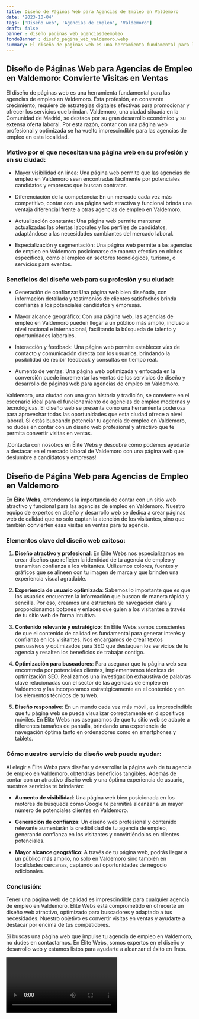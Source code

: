 ```yaml
---
title: Diseño de Páginas Web para Agencias de Empleo en Valdemoro
date: '2023-10-04'
tags: ['Diseño web', 'Agencias de Empleo', 'Valdemoro']
draft: false
banner : diseño_paginas_web_agenciasdeempleo
fondoBanner : diseño_pagina_web_valdemoro.webp
summary: El diseño de páginas web es una herramienta fundamental para las agencias de empleo en Valdemoro. Esta profesión, en constante crecimiento, requiere de estrategias digitales efectivas para promocionar y ofrecer los servicios que brindan. Valdemoro, una ciudad situada en la Comunidad de Madrid, se destaca por su gran desarrollo económico y su extensa oferta laboral. Por esta razón, contar con una página web profesional y optimizada se ha vuelto imprescindible para las agencias de empleo en esta localidad.
---
```


## Diseño de Páginas Web para Agencias de Empleo en Valdemoro: Convierte Visitas en Ventas

El diseño de páginas web es una herramienta fundamental para las agencias de empleo en Valdemoro. Esta profesión, en constante crecimiento, requiere de estrategias digitales efectivas para promocionar y ofrecer los servicios que brindan. Valdemoro, una ciudad situada en la Comunidad de Madrid, se destaca por su gran desarrollo económico y su extensa oferta laboral. Por esta razón, contar con una página web profesional y optimizada se ha vuelto imprescindible para las agencias de empleo en esta localidad.

### Motivo por el que necesitan una página web en su profesión y en su ciudad:

- Mayor visibilidad en línea: Una página web permite que las agencias de empleo en Valdemoro sean encontradas fácilmente por potenciales candidatos y empresas que buscan contratar.

- Diferenciación de la competencia: En un mercado cada vez más competitivo, contar con una página web atractiva y funcional brinda una ventaja diferencial frente a otras agencias de empleo en Valdemoro.

- Actualización constante: Una página web permite mantener actualizadas las ofertas laborales y los perfiles de candidatos, adaptándose a las necesidades cambiantes del mercado laboral.

- Especialización y segmentación: Una página web permite a las agencias de empleo en Valdemoro posicionarse de manera efectiva en nichos específicos, como el empleo en sectores tecnológicos, turismo, o servicios para eventos.

### Beneficios del diseño web para su profesión y su ciudad:

- Generación de confianza: Una página web bien diseñada, con información detallada y testimonios de clientes satisfechos brinda confianza a los potenciales candidatos y empresas.

- Mayor alcance geográfico: Con una página web, las agencias de empleo en Valdemoro pueden llegar a un público más amplio, incluso a nivel nacional e internacional, facilitando la búsqueda de talento y oportunidades laborales.

- Interacción y feedback: Una página web permite establecer vías de contacto y comunicación directa con los usuarios, brindando la posibilidad de recibir feedback y consultas en tiempo real.

- Aumento de ventas: Una página web optimizada y enfocada en la conversión puede incrementar las ventas de los servicios de diseño y desarrollo de páginas web para agencias de empleo en Valdemoro.

Valdemoro, una ciudad con una gran historia y tradición, se convierte en el escenario ideal para el funcionamiento de agencias de empleo modernas y tecnológicas. El diseño web se presenta como una herramienta poderosa para aprovechar todas las oportunidades que esta ciudad ofrece a nivel laboral. Si estás buscando potenciar tu agencia de empleo en Valdemoro, no dudes en contar con un diseño web profesional y atractivo que te permita convertir visitas en ventas.

¡Contacta con nosotros en Élite Webs y descubre cómo podemos ayudarte a destacar en el mercado laboral de Valdemoro con una página web que deslumbre a candidatos y empresas!

<GifSeo />

<Cta />

## Diseño de Página Web para Agencias de Empleo en Valdemoro

En **Élite Webs**, entendemos la importancia de contar con un sitio web atractivo y funcional para las agencias de empleo en Valdemoro. Nuestro equipo de expertos en diseño y desarrollo web se dedica a crear páginas web de calidad que no solo captan la atención de los visitantes, sino que también convierten esas visitas en ventas para tu agencia.

### Elementos clave del diseño web exitoso:

1. **Diseño atractivo y profesional**: En Élite Webs nos especializamos en crear diseños que reflejen la identidad de tu agencia de empleo y transmitan confianza a los visitantes. Utilizamos colores, fuentes y gráficos que se alineen con tu imagen de marca y que brinden una experiencia visual agradable.

2. **Experiencia de usuario optimizada**: Sabemos lo importante que es que los usuarios encuentren la información que buscan de manera rápida y sencilla. Por eso, creamos una estructura de navegación clara y proporcionamos botones y enlaces que guíen a los visitantes a través de tu sitio web de forma intuitiva.

3. **Contenido relevante y estratégico**: En Élite Webs somos conscientes de que el contenido de calidad es fundamental para generar interés y confianza en los visitantes. Nos encargamos de crear textos persuasivos y optimizados para SEO que destaquen los servicios de tu agencia y resalten los beneficios de trabajar contigo.

4. **Optimización para buscadores**: Para asegurar que tu página web sea encontrada por potenciales clientes, implementamos técnicas de optimización SEO. Realizamos una investigación exhaustiva de palabras clave relacionadas con el sector de las agencias de empleo en Valdemoro y las incorporamos estratégicamente en el contenido y en los elementos técnicos de tu web.

5. **Diseño responsive**: En un mundo cada vez más móvil, es imprescindible que tu página web se pueda visualizar correctamente en dispositivos móviles. En Élite Webs nos aseguramos de que tu sitio web se adapte a diferentes tamaños de pantalla, brindando una experiencia de navegación óptima tanto en ordenadores como en smartphones y tablets.

### Cómo nuestro servicio de diseño web puede ayudar:

Al elegir a Élite Webs para diseñar y desarrollar la página web de tu agencia de empleo en Valdemoro, obtendrás beneficios tangibles. Además de contar con un atractivo diseño web y una óptima experiencia de usuario, nuestros servicios te brindarán:

- **Aumento de visibilidad**: Una página web bien posicionada en los motores de búsqueda como Google te permitirá alcanzar a un mayor número de potenciales clientes en Valdemoro.

- **Generación de confianza**: Un diseño web profesional y contenido relevante aumentarán la credibilidad de tu agencia de empleo, generando confianza en los visitantes y convirtiéndolos en clientes potenciales.

- **Mayor alcance geográfico**: A través de tu página web, podrás llegar a un público más amplio, no solo en Valdemoro sino también en localidades cercanas, captando así oportunidades de negocio adicionales.

### Conclusión:

Tener una página web de calidad es imprescindible para cualquier agencia de empleo en Valdemoro. Élite Webs está comprometido en ofrecerte un diseño web atractivo, optimizado para buscadores y adaptado a tus necesidades. Nuestro objetivo es convertir visitas en ventas y ayudarte a destacar por encima de tus competidores.

Si buscas una página web que impulse tu agencia de empleo en Valdemoro, no dudes en contactarnos. En Élite Webs, somos expertos en el diseño y desarrollo web y estamos listos para ayudarte a alcanzar el éxito en línea.

<Video />

<CtaBot job='Agencias de Empleo' city='Valdemoro'/>

<Gmaps query='Valdemoro+españa+maps' />